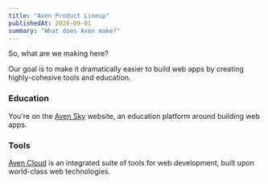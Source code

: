```yaml
---
title: "Aven Product Lineup"
publishedAt: 2020-09-01
summary: "What does Aven make?"
---
```


So, what are we making here?

Our goal is to make it dramatically easier to build web apps by creating highly-cohesive tools and education.

### Education

You're on the [Aven Sky](/sky-site) website, an education platform around building web apps.


### Tools

[Aven Cloud](/cloud) is an integrated suite of tools for web development, built upon world-class web technologies.

<!--- © Eric Vicenti 2020. Licensed under Creative Commons BY-NC-SA 4.0 https://creativecommons.org/licenses/by-nc-sa/4.0/ -->
